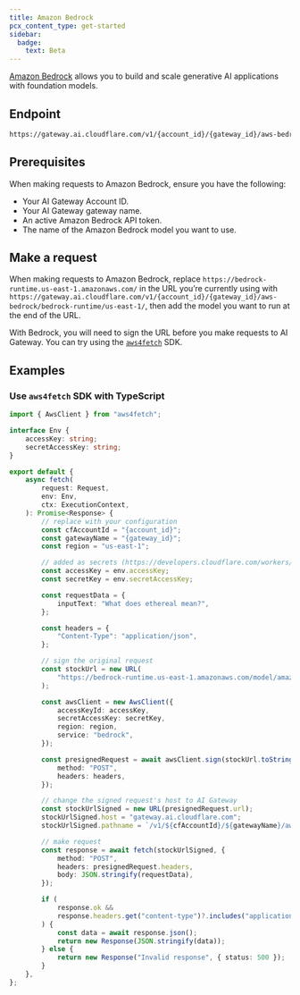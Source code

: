 ```yaml
---
title: Amazon Bedrock
pcx_content_type: get-started
sidebar:
  badge:
    text: Beta
---
```


[Amazon Bedrock](https://aws.amazon.com/bedrock/) allows you to build and scale generative AI applications with foundation models.

## Endpoint

```txt
https://gateway.ai.cloudflare.com/v1/{account_id}/{gateway_id}/aws-bedrock`
```

## Prerequisites

When making requests to Amazon Bedrock, ensure you have the following:

- Your AI Gateway Account ID.
- Your AI Gateway gateway name.
- An active Amazon Bedrock API token.
- The name of the Amazon Bedrock model you want to use.

## Make a request

When making requests to Amazon Bedrock, replace `https://bedrock-runtime.us-east-1.amazonaws.com/` in the URL you’re currently using with `https://gateway.ai.cloudflare.com/v1/{account_id}/{gateway_id}/aws-bedrock/bedrock-runtime/us-east-1/`, then add the model you want to run at the end of the URL.

With Bedrock, you will need to sign the URL before you make requests to AI Gateway. You can try using the [`aws4fetch`](https://github.com/mhart/aws4fetch) SDK.

## Examples

### Use `aws4fetch` SDK with TypeScript

```typescript
import { AwsClient } from "aws4fetch";

interface Env {
	accessKey: string;
	secretAccessKey: string;
}

export default {
	async fetch(
		request: Request,
		env: Env,
		ctx: ExecutionContext,
	): Promise<Response> {
		// replace with your configuration
		const cfAccountId = "{account_id}";
		const gatewayName = "{gateway_id}";
		const region = "us-east-1";

		// added as secrets (https://developers.cloudflare.com/workers/configuration/secrets/)
		const accessKey = env.accessKey;
		const secretKey = env.secretAccessKey;

		const requestData = {
			inputText: "What does ethereal mean?",
		};

		const headers = {
			"Content-Type": "application/json",
		};

		// sign the original request
		const stockUrl = new URL(
			"https://bedrock-runtime.us-east-1.amazonaws.com/model/amazon.titan-embed-text-v1/invoke",
		);

		const awsClient = new AwsClient({
			accessKeyId: accessKey,
			secretAccessKey: secretKey,
			region: region,
			service: "bedrock",
		});

		const presignedRequest = await awsClient.sign(stockUrl.toString(), {
			method: "POST",
			headers: headers,
		});

		// change the signed request's host to AI Gateway
		const stockUrlSigned = new URL(presignedRequest.url);
		stockUrlSigned.host = "gateway.ai.cloudflare.com";
		stockUrlSigned.pathname = `/v1/${cfAccountId}/${gatewayName}/aws-bedrock/bedrock-runtime/${region}/model/amazon.titan-embed-text-v1/invoke`;

		// make request
		const response = await fetch(stockUrlSigned, {
			method: "POST",
			headers: presignedRequest.headers,
			body: JSON.stringify(requestData),
		});

		if (
			response.ok &&
			response.headers.get("content-type")?.includes("application/json")
		) {
			const data = await response.json();
			return new Response(JSON.stringify(data));
		} else {
			return new Response("Invalid response", { status: 500 });
		}
	},
};
```
